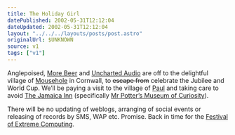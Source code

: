 ```yaml
---
title: The Holiday Girl
datePublished: 2002-05-31T12:12:04
dateUpdated: 2002-05-31T12:12:04
layout: "../../../layouts/posts/post.astro"
originalUrl: $UNKNOWN
source: v1
tags: ["v1"]
---
```


Anglepoised, [More Beer][1] and [Uncharted Audio][2] are off to the delightful village of [Mousehole][3] in Cornwall, to <s>escape from</s> celebrate the Jubilee and World Cup. We&#8217;ll be paying a visit to the village of [Paul][4] and taking care to avoid [The Jamaica Inn][5] (specifically [Mr Potter&#8217;s Museum of Curiosity][6]).

There will be no updating of weblogs, arranging of social events or releasing of records by SMS, WAP etc. Promise. Back in time for the [Festival of Extreme Computing][7].

[1]: http://groups.yahoo.com/group/morebeer/ "More Beer: a mailing list"
[2]: http://www.unchartedaudio.com/ "Uncharted Audio: a record label"
[3]: http://www.cornishlight.co.uk/mousehole.htm "Mousehole: A short guide with pictures by Cornish Light"
[4]: http://www.cornwall-info.co.uk/towns.asp?town=Penzance "Paul: Torched by Spanish ships in 1595"
[5]: http://www.jamaicainn.co.uk/ "The Jamaica Inn"
[6]: http://www.jamaicainn.co.uk/PotterMuseum.htm "Mr Potter's Museum of Curiosity"
[7]: http://www.xcom2002.com/ "Extreme Computing 2002 (should be back in time for it, anyway. not necessarily attending)"
